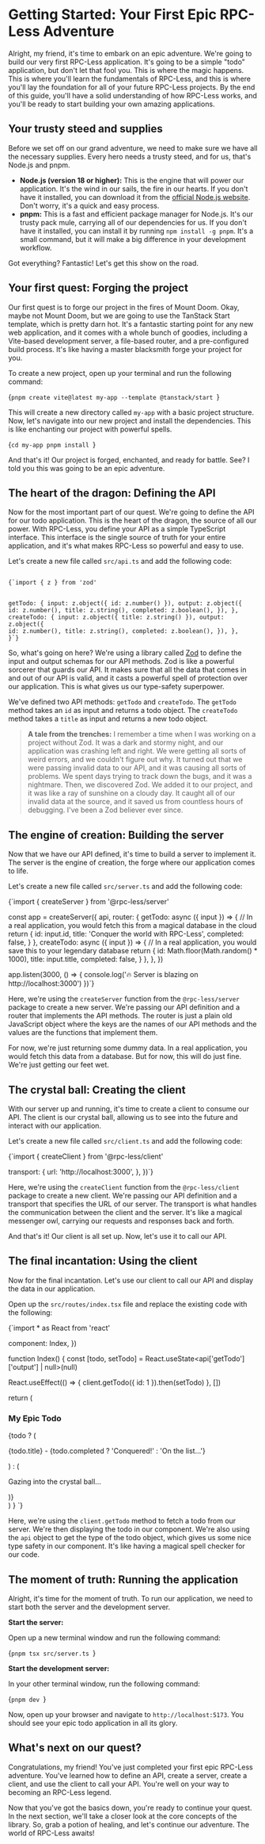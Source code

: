 
# Getting Started: Your First Epic RPC-Less Adventure

Alright, my friend, it's time to embark on an epic adventure. We're going to build our very first RPC-Less application. It's going to be a simple "todo" application, but don't let that fool you. This is where the magic happens. This is where you'll learn the fundamentals of RPC-Less, and this is where you'll lay the foundation for all of your future RPC-Less projects. By the end of this guide, you'll have a solid understanding of how RPC-Less works, and you'll be ready to start building your own amazing applications.

## Your trusty steed and supplies

Before we set off on our grand adventure, we need to make sure we have all the necessary supplies. Every hero needs a trusty steed, and for us, that's Node.js and pnpm.

*   **Node.js (version 18 or higher):** This is the engine that will power our application. It's the wind in our sails, the fire in our hearts. If you don't have it installed, you can download it from the [official Node.js website](https://nodejs.org/). Don't worry, it's a quick and easy process.
*   **pnpm:** This is a fast and efficient package manager for Node.js. It's our trusty pack mule, carrying all of our dependencies for us. If you don't have it installed, you can install it by running `npm install -g pnpm`. It's a small command, but it will make a big difference in your development workflow.

Got everything? Fantastic! Let's get this show on the road.

## Your first quest: Forging the project

Our first quest is to forge our project in the fires of Mount Doom. Okay, maybe not Mount Doom, but we are going to use the TanStack Start template, which is pretty darn hot. It's a fantastic starting point for any new web application, and it comes with a whole bunch of goodies, including a Vite-based development server, a file-based router, and a pre-configured build process. It's like having a master blacksmith forge your project for you.

To create a new project, open up your terminal and run the following command:

<CodeBlock language="bash">{`pnpm create vite@latest my-app --template @tanstack/start
`}</CodeBlock>

This will create a new directory called `my-app` with a basic project structure. Now, let's navigate into our new project and install the dependencies. This is like enchanting our project with powerful spells.

<CodeBlock language="bash">{`cd my-app
pnpm install
`}</CodeBlock>

And that's it! Our project is forged, enchanted, and ready for battle. See? I told you this was going to be an epic adventure.

## The heart of the dragon: Defining the API

Now for the most important part of our quest. We're going to define the API for our todo application. This is the heart of the dragon, the source of all our power. With RPC-Less, you define your API as a simple TypeScript interface. This interface is the single source of truth for your entire application, and it's what makes RPC-Less so powerful and easy to use.

Let's create a new file called `src/api.ts` and add the following code:

<code>
<CodeBlock language="typescript">{`import { z } from 'zod'

  getTodo: {
    input: z.object({ id: z.number() }),
    output: z.object({
      id: z.number(),
      title: z.string(),
      completed: z.boolean(),
    }),
  },
  createTodo: {
    input: z.object({ title: z.string() }),
    output: z.object({
      id: z.number(),
      title: z.string(),
      completed: z.boolean(),
    }),
  },
}`}</CodeBlock>
</code>

So, what's going on here? We're using a library called [Zod](https://github.com/colinhacks/zod) to define the input and output schemas for our API methods. Zod is like a powerful sorcerer that guards our API. It makes sure that all the data that comes in and out of our API is valid, and it casts a powerful spell of protection over our application. This is what gives us our type-safety superpower.

We've defined two API methods: `getTodo` and `createTodo`. The `getTodo` method takes an `id` as input and returns a todo object. The `createTodo` method takes a `title` as input and returns a new todo object.

> **A tale from the trenches:** I remember a time when I was working on a project without Zod. It was a dark and stormy night, and our application was crashing left and right. We were getting all sorts of weird errors, and we couldn't figure out why. It turned out that we were passing invalid data to our API, and it was causing all sorts of problems. We spent days trying to track down the bugs, and it was a nightmare. Then, we discovered Zod. We added it to our project, and it was like a ray of sunshine on a cloudy day. It caught all of our invalid data at the source, and it saved us from countless hours of debugging. I've been a Zod believer ever since.

## The engine of creation: Building the server

Now that we have our API defined, it's time to build a server to implement it. The server is the engine of creation, the forge where our application comes to life.

Let's create a new file called `src/server.ts` and add the following code:

<CodeBlock language="typescript">{`import { createServer } from '@rpc-less/server'

const app = createServer({
  api,
  router: {
    getTodo: async ({ input }) => {
      // In a real application, you would fetch this from a magical database in the cloud
      return {
        id: input.id,
        title: 'Conquer the world with RPC-Less',
        completed: false,
      }
    },
    createTodo: async ({ input }) => {
      // In a real application, you would save this to your legendary database
      return {
        id: Math.floor(Math.random() * 1000),
        title: input.title,
        completed: false,
      }
    },
  },
})

app.listen(3000, () => {
  console.log('🔥 Server is blazing on http://localhost:3000')
})`}</CodeBlock>

Here, we're using the `createServer` function from the `@rpc-less/server` package to create a new server. We're passing our API definition and a router that implements the API methods. The router is just a plain old JavaScript object where the keys are the names of our API methods and the values are the functions that implement them.

For now, we're just returning some dummy data. In a real application, you would fetch this data from a database. But for now, this will do just fine. We're just getting our feet wet.

## The crystal ball: Creating the client

With our server up and running, it's time to create a client to consume our API. The client is our crystal ball, allowing us to see into the future and interact with our application.

Let's create a new file called `src/client.ts` and add the following code:

<CodeBlock language="typescript">{`import { createClient } from '@rpc-less/client'

  transport: {
    url: 'http://localhost:3000',
  },
})`}</CodeBlock>

Here, we're using the `createClient` function from the `@rpc-less/client` package to create a new client. We're passing our API definition and a transport that specifies the URL of our server. The transport is what handles the communication between the client and the server. It's like a magical messenger owl, carrying our requests and responses back and forth.

And that's it! Our client is all set up. Now, let's use it to call our API.

## The final incantation: Using the client

Now for the final incantation. Let's use our client to call our API and display the data in our application.

Open up the `src/routes/index.tsx` file and replace the existing code with the following:

<CodeBlock language="typescript">{`import * as React from 'react'

  component: Index,
})

function Index() {
  const [todo, setTodo] = React.useState<api['getTodo']['output'] | null>(null)

  React.useEffect(() => {
    client.getTodo({ id: 1 }).then(setTodo)
  }, [])

  return (
    <div className="p-2">
      <h3 className="text-2xl font-bold">My Epic Todo</h3>
      {todo ? (
        <div className="mt-4">
          <p className="text-lg">
            {todo.title} - {todo.completed ? 'Conquered!' : 'On the list...'}
          </p>
        </div>
      ) : (
        <p>Gazing into the crystal ball...</p>
      )}
    </div>
  )
}
`}</CodeBlock>

Here, we're using the `client.getTodo` method to fetch a todo from our server. We're then displaying the todo in our component. We're also using the `api` object to get the type of the todo object, which gives us some nice type safety in our component. It's like having a magical spell checker for our code.

## The moment of truth: Running the application

Alright, it's time for the moment of truth. To run our application, we need to start both the server and the development server.

**Start the server:**

Open up a new terminal window and run the following command:

<CodeBlock language="bash">{`pnpm tsx src/server.ts
`}</CodeBlock>

**Start the development server:**

In your other terminal window, run the following command:

<CodeBlock language="bash">{`pnpm dev
`}</CodeBlock>

Now, open up your browser and navigate to `http://localhost:5173`. You should see your epic todo application in all its glory.

## What's next on our quest?

Congratulations, my friend! You've just completed your first epic RPC-Less adventure. You've learned how to define an API, create a server, create a client, and use the client to call your API. You're well on your way to becoming an RPC-Less legend.

Now that you've got the basics down, you're ready to continue your quest. In the next section, we'll take a closer look at the core concepts of the library. So, grab a potion of healing, and let's continue our adventure. The world of RPC-Less awaits!
